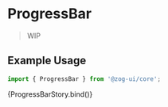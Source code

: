 
<Meta
  title="Components/Display/ProgressBar"
  component={[ProgressBar]}
  argTypes={{}}
/>


# ProgressBar

> WIP

## Example Usage

```jsx
import { ProgressBar } from '@zog-ui/core';
```

<Canvas columns={2} withSource="close">
  <Story name="ProgressBar">{ProgressBarStory.bind()}</Story>
</Canvas>

<ArgsTable of={ProgressBar} />
